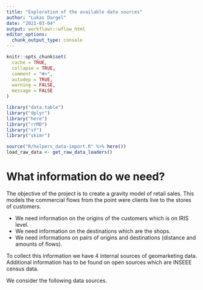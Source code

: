 ```yaml
---
title: "Exploration of the available data sources"
author: "Lukas Dargel"
date: "2021-03-04"
output: workflowr::wflow_html
editor_options:
  chunk_output_type: console
---
```



```r
knitr::opts_chunk$set(
  cache = TRUE,
  collapse = TRUE,
  comment = "#>",
  autodep = TRUE,
  warning = FALSE,
  message = FALSE
)
```

```r
library("data.table")
library("dplyr")
library("here")
library("rrMD")
library("sf")
library("skimr")
```


```r
source("R/helpers_data-import.R" %>% here())
load_raw_data <- get_raw_data_loaders()
```

# What information do we need?

The objective of the project is to create a gravity model of retail sales.
This models the commercial flows from the point were clients live to the stores of customers.

+ We need information on the origins of the customers which is on IRIS level.
+ We need information on the destinations which are the shops.
+ We need informations on pairs of origins and destinations (distance and amounts of flows).

To collect this information we have 4 internal sources of geomarketing data.  
Additional information has to be found on open sources which are INSEEE census data.

We consider the following data sources.
